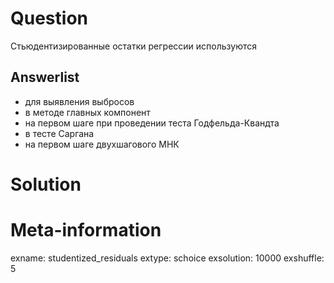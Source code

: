 Question
========
Стьюдентизированные остатки регрессии используются


Answerlist
----------
* для выявления выбросов
* в методе главных компонент
* на первом шаге при проведении теста Годфельда-Квандта
* в тесте Саргана
* на первом шаге двухшагового МНК


Solution
========


Meta-information
================
exname: studentized_residuals
extype: schoice
exsolution: 10000
exshuffle: 5
